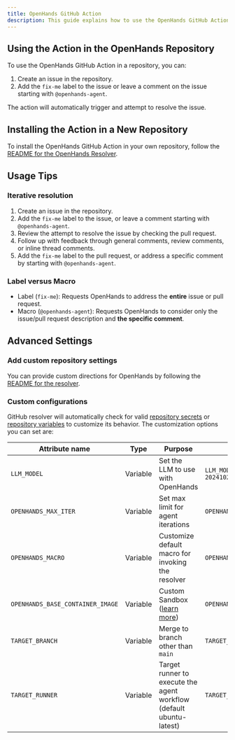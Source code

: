 ```yaml
---
title: OpenHands GitHub Action
description: This guide explains how to use the OpenHands GitHub Action in your own projects.
---
```


## Using the Action in the OpenHands Repository

To use the OpenHands GitHub Action in a repository, you can:

1. Create an issue in the repository.
2. Add the `fix-me` label to the issue or leave a comment on the issue starting with `@openhands-agent`.

The action will automatically trigger and attempt to resolve the issue.

## Installing the Action in a New Repository

To install the OpenHands GitHub Action in your own repository, follow
the [README for the OpenHands Resolver](https://github.com/All-Hands-AI/OpenHands/blob/main/openhands/resolver/README.md).

## Usage Tips

### Iterative resolution

1. Create an issue in the repository.
2. Add the `fix-me` label to the issue, or leave a comment starting with `@openhands-agent`.
3. Review the attempt to resolve the issue by checking the pull request.
4. Follow up with feedback through general comments, review comments, or inline thread comments.
5. Add the `fix-me` label to the pull request, or address a specific comment by starting with `@openhands-agent`.

### Label versus Macro

- Label (`fix-me`): Requests OpenHands to address the **entire** issue or pull request.
- Macro (`@openhands-agent`): Requests OpenHands to consider only the issue/pull request description and **the specific comment**.

## Advanced Settings

### Add custom repository settings

You can provide custom directions for OpenHands by following the [README for the resolver](https://github.com/All-Hands-AI/OpenHands/blob/main/openhands/resolver/README.md#providing-custom-instructions).

### Custom configurations

GitHub resolver will automatically check for valid [repository secrets](https://docs.github.com/en/actions/security-for-github-actions/security-guides/using-secrets-in-github-actions?tool=webui#creating-secrets-for-a-repository) or [repository variables](https://docs.github.com/en/actions/writing-workflows/choosing-what-your-workflow-does/store-information-in-variables#creating-configuration-variables-for-a-repository) to customize its behavior.
The customization options you can set are:

| **Attribute name**               | **Type** | **Purpose**                                                                                         | **Example**                                        |
| -------------------------------- | -------- | --------------------------------------------------------------------------------------------------- | -------------------------------------------------- |
| `LLM_MODEL`                      | Variable | Set the LLM to use with OpenHands                                                                   | `LLM_MODEL="anthropic/claude-3-5-sonnet-20241022"` |
| `OPENHANDS_MAX_ITER`             | Variable | Set max limit for agent iterations                                                                  | `OPENHANDS_MAX_ITER=10`                            |
| `OPENHANDS_MACRO`                | Variable | Customize default macro for invoking the resolver                                                   | `OPENHANDS_MACRO=@resolveit`                       |
| `OPENHANDS_BASE_CONTAINER_IMAGE` | Variable | Custom Sandbox ([learn more](https://docs.all-hands.dev/modules/usage/how-to/custom-sandbox-guide)) | `OPENHANDS_BASE_CONTAINER_IMAGE="custom_image"`    |
| `TARGET_BRANCH`                  | Variable | Merge to branch other than `main`                                                                   | `TARGET_BRANCH="dev"`                              |
| `TARGET_RUNNER`                  | Variable | Target runner to execute the agent workflow (default ubuntu-latest)                                 | `TARGET_RUNNER="custom-runner"`                    |

